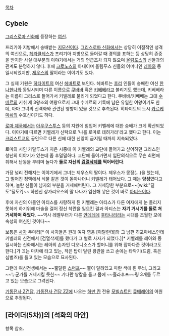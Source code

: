 [[목차]]
== Cybele ==
[[그리스로마 신화]]에 등장하는 [[여신]]. 

프리기아 지방에서 숭배받는 [[지모신]]이다. [[그리스로마 신화]]에서는 상당히 이질적인 성격의 여신으로,  [[헤라클레스]]가 프리기아 지방으로 들어갈 때 경의를 표하는 등 상당히 존중을 받지만 사실 대부분의 이야기에서는 거의 언급조차 되지 않으며 [[올림포스]]의 신들과의 관계도 분명하지 않다. 후에 [[크로노스]]의 아내이며 올림푸스 신들의 어머니인 [[레아]]와 동일시되었지만, [[제우스]]의 딸이라는 이야기도 있다. 

그 실제 기원은 [[히타이트]]의 여신 [[헤바트]]로 보인다. 헤바트는 [[후리]] 인들이 숭배한 여신 [[한나한나]]와 동일시되며 다른 이름으로 [[쿠바바]] 혹은 [[키베베]]라고 불리기도 했는데, 키베베라는 이름이 그리스로 들어가서 키벨레로 불리게 되었다고 한다. 쿠바바/키베베는 고대 [[수메르]]의 키쉬 제 3왕조의 여왕으로서 고대 수메르의 기록에 남은 유일한 여왕이기도 한데, 아마 그녀의 신격화와 관련된 영향이 있을 것으로 추측된다. 히타이트의 도시 [[카르케미쉬]]의 수호신이기도 하다.  

[[로마 제국]]에서는 [[아우구스투스]] 등의 지원에 힘입어 키벨레에 대한 숭배가 크게 확산되었다. 이야기에 따르면 키벨레가 신탁으로 '나를 로마로 데려가라'라고 했다고 한다. 이는 [[크리스트교]]의 공인으로 다른 신에 대한 신앙이 금지될 때까지 지속되었다. 

로마의 시인 카탈루스가 지은 시중에 이 키벨레의 교단에 들어가고 싶어하던 그리스인 청년의 이야기가 있는데 좀 후덜덜하다.  교단에 들어가면서 입단의식으로 무슨 최면에 취해서 난동을 부리며 놀다가 '''돌로 자신의 [[검열삭제]]를 찍어버린다'''.  

가장 널리 전해지는 이야기에서 그녀는 제우스의 딸이다. 제우스가 몽정(...)을 했는데, 그 떨어진 정액에서 식물 같은 것이 돋아나더니 키벨레가 태어났다. 그 때는 '''양성'''였다고 하며, 놀란 신들이 남자의 부분을 거세해버린다. 그 거세당한 부분으로~~[wiki:"딜도"딜도?]~~ 하천신 상가리오스의 딸 나나가 임신해 낳은 것이 바로 [[아티스]]이다.

후에 자신의 아들인 아티스를 사랑하게 된 키벨레는 아티스가 다른 여자에게 눈 돌리지 못하게 하기위해 마술을 걸어 정신 착란을 일으킨 결과 아티스는 '''자기 거시기를 돌로 쳐 거세하며 죽었다'''. ~~역사 레벨부터가 다른 [[얀데레]]에 [[후타나리]]라는 시대를 초월한 모에 속성의 여신인 것이다~~

보통은 [[사자]] 두마리[* 이 사자들은 원래 여자 영웅 [아탈란테]와 그 남편 히포마네스인데 키벨레의 신전에서 [검열삭제]를 했다가 그 벌로 사자가 되었다.][* 키벨레를 레아와 동일시하는 신화에서는 레아의 손자인 디오니소스가 할머니를 위해 잡아다준 것이라고도 한다.]가 끄는 마차에 타고 있는, 작은 탑이 달린 왕관을 쓰고 손에는 타악기(드럼, 혹은 심벌즈)를 들고 있는 모습으로 묘사된다.

그런데 여신전생에서는 ~~뿔달린 [[스머프]]~~ 뿔이 달려있고 파란 색에 흰 무늬, 그리고 ~~누군가를 거세시킬 듯한~~ 기다란 쌍칼을 들고 몸에 ~~훌라후프~~링 3개를 두르고 있는 모습으로 그려진다.

[[기동전사 Z건담]], [[기동전사 건담 ZZ]]에 나오는 [[하만 칸]] 전용 [[모빌슈트]]인 [[큐베레이]]의 어원으로 추정된다.
== [라이더(5차)]의 [석화의 마안] ==
항목 참조.
